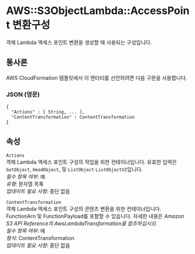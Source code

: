 # AWS::S3ObjectLambda::AccessPoint 변환구성

객체 Lambda 액세스 포인트 변환을 생성할 때 사용되는 구성입니다.

## 통사론

AWS CloudFormation 템플릿에서 이 엔터티를 선언하려면 다음 구문을 사용합니다.

### JSON (영문)

```
{
  "Actions" : [ String, ... ],
  "ContentTransformation" : ContentTransformation
}
```

## 속성

`Actions`  
객체 Lambda 액세스 포인트 구성의 작업을 위한 컨테이너입니다. 유효한 입력은 `GetObject`, `HeadObject`, 및 `ListObject` `ListObjectV2`입니다.  
_필수 항목 여부_: 예  
_유형_: 문자열 목록  
_업데이트 필요 사항_: 중단 없음

`ContentTransformation`  
객체 Lambda 액세스 포인트 구성의 콘텐츠 변환을 위한 컨테이너입니다. FunctionArn 및 FunctionPayload를 포함할 수 있습니다. 자세한 내용은 _Amazon S3 API Reference의 AwsLambdaTransformation을 참조하십시오_.  
_필수 항목 여부_: 예  
_형식_: ContentTransformation  
_업데이트 필요 사항_: 중단 없음
